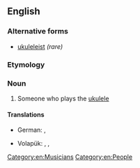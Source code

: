 ==English==

===Alternative forms===
* [[ukuleleist]] ''(rare)''

===Etymology===
{{suffix|en|ukulele|ist}}

===Noun===
{{en-noun}}

# Someone who plays the [[ukulele]]

====Translations====
{{trans-top|ukulele player}}
* German: {{t|de|Ukulelespieler|m}}, {{t|de|Ukulelespielerin|f}}
{{trans-mid}}
* Volapük: {{qualifier|♂♀}} {{t|vo|kuelelan}}, {{qualifier|♂}} {{t|vo|hikuelelan}}, {{qualifier|♀}} {{t|vo|jikuelelan}}
{{trans-bottom}}

[[Category:en:Musicians]]
[[Category:en:People]]